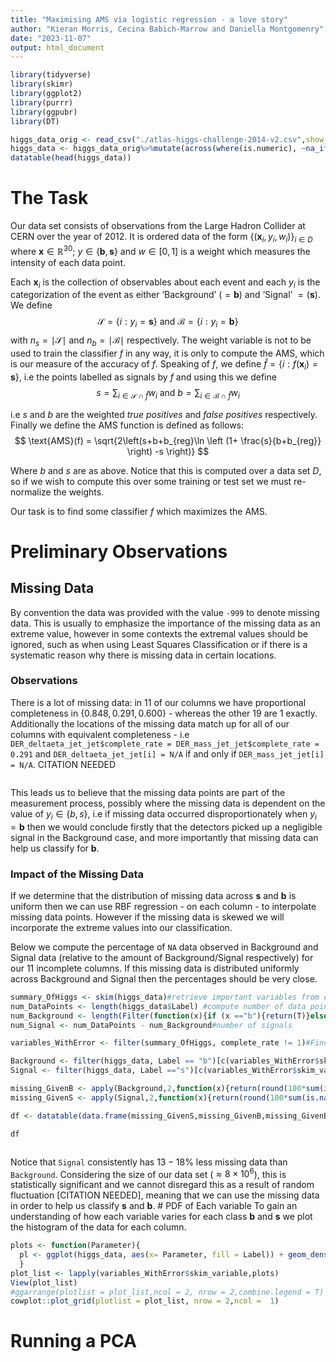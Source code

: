 ```yaml
---
title: "Maximising AMS via logistic regression - a love story"
author: "Kieran Morris, Cecina Babich-Marrow and Daniella Montgomenry"
date: "2023-11-07"
output: html_document
---
```


```r
library(tidyverse)
library(skimr)
library(ggplot2)
library(purrr)
library(ggpubr)
library(DT)
```

```r
higgs_data_orig <- read_csv("./atlas-higgs-challenge-2014-v2.csv",show_col_types = F)
higgs_data <- higgs_data_orig%>%mutate(across(where(is.numeric), ~na_if(.x, -999)))
datatable(head(higgs_data))

```

# The Task

Our data set consists of observations from the Large Hadron Collider at CERN over the year of 2012. It is ordered data of the form $\{(\mathbf{x}_i,y_i,w_i)\}_{i \in D}$ where $\mathbf{x} \in \mathbb{R}^{30}$; $y \in \{\mathbf{b},\mathbf{s}\}$ and $w \in [0,1]$ is a weight which measures the intensity of each data point.

Each $\mathbf{x}_i$ is the collection of observables about each event and each $y_i$ is the categorization of the event as either 'Background' $(= \mathbf{b})$ and 'Signal' $=(\mathbf{s})$. We define $$
\mathcal{S} = \{i: y_i = \mathbf{s}\} \text{ and } \mathcal{B} = \{i: y_i  =\mathbf{b}\}
$$ with $n_s = \mid \mathcal{S} \mid$ and $n_b = \mid \mathcal{B} \mid$ respectively. The weight variable is not to be used to train the classifier $f$ in any way, it is only to compute the AMS, which is our measure of the accuracy of $f$. Speaking of $f$, we define $\hat{f} = \{i: f(\mathbf{x}_i) = \mathbf{s}\}$, i.e the points labelled as signals by $f$ and using this we define $$
s = \sum_{i \in \mathcal{S}\cap \hat{f}}w_i \text{ and }  b = \sum_{i \in \mathcal{B}\cap \hat{f}}w_i
$$

i.e $s$ and $b$ are the weighted $\textit{true positives}$ and $\textit{false positives}$ respectively. Finally we define the AMS function is defined as follows: $$
\text{AMS}(f) = \sqrt{2\left(s+b+b_{reg}\ln \left (1+ \frac{s}{b+b_{reg}} \right) -s  \right)}
$$

Where $b$ and $s$ are as above. Notice that this is computed over a data set $D$, so if we wish to compute this over some training or test set we must re-normalize the weights.

Our task is to find some classifier $f$ which maximizes the AMS.

# Preliminary Observations

## Missing Data

By convention the data was provided with the value `-999` to denote missing data. This is usually to emphasize the importance of the missing data as an extreme value, however in some contexts the extremal values should be ignored, such as when using Least Squares Classification or if there is a systematic reason why there is missing data in certain locations.

### Observations

There is a lot of missing data: in $11$ of our columns we have proportional completeness in $\{0.848,0.291,0.600\}$ - whereas the other $19$ are $1$ exactly. Additionally the locations of the missing data match up for all of our columns with equivalent completeness - i.e `DER_deltaeta_jet_jet$complete_rate = DER_mass_jet_jet$complete_rate = 0.291` and `DER_deltaeta_jet_jet[i] = N/A` if and only if `DER_mass_jet_jet[i] = N/A`. CITATION NEEDED

```r

```

This leads us to believe that the missing data points are part of the measurement process, possibly where the missing data is dependent on the value of $y_i \in \{b,s\}$, i.e if missing data occurred disproportionately when $y_i = \mathbf{b}$ then we would conclude firstly that the detectors picked up a negligible signal in the Background case, and more importantly that missing data can help us classify for $\mathbf{b}$.

### Impact of the Missing Data

If we determine that the distribution of missing data across $\mathbf{s}$ and $\mathbf{b}$ is uniform then we can use RBF regression - on each column - to interpolate missing data points. However if the missing data is skewed we will incorporate the extreme values into our classification.

Below we compute the percentage of `NA` data observed in Background and Signal data (relative to the amount of Background/Signal respectively) for our 11 incomplete columns. If this missing data is distributed uniformly across Background and Signal then the percentages should be very close.

```r
summary_OfHiggs <- skim(higgs_data)#retrieve important variables from each column
num_DataPoints <- length(higgs_data$Label) #compute number of data points
num_Background <- length(Filter(function(x){if (x =="b"){return(T)}else{return(F)}},higgs_data$Label))#compute number of background
num_Signal <- num_DataPoints - num_Background#number of signals

variables_WithError <- filter(summary_OfHiggs, complete_rate != 1)#Finding the columns which contain undefined elements

Background <- filter(higgs_data, Label == "b")[c(variables_WithError$skim_variable)]#filtering rows by background
Signal <- filter(higgs_data, Label =="s")[c(variables_WithError$skim_variable)]#filter rows by signal

missing_GivenB <- apply(Background,2,function(x){return(round(100*sum(is.na(x))/length(x),digits = 4))})#calculate percentage missing data for background and signal
missing_GivenS <- apply(Signal,2,function(x){return(round(100*sum(is.na(x))/length(x),digits = 4))})

df <- datatable(data.frame(missing_GivenS,missing_GivenB,missing_GivenB-missing_GivenS),col = c("Signal","Background","Difference"),caption = "% of Missing Background and Signal Data",options = list(pageLength = 11))

df



```

Notice that `Signal` consistently has $13-18 \%$ less missing data than `Background`. Considering the size of our data set ($\approx 8\times 10^6$), this is statistically significant and we cannot disregard this as a result of random fluctuation [CITATION NEEDED], meaning that we can use the missing data in order to help us classify $\mathbf{s}$ and $\mathbf{b}$. \# PDF of Each variable To gain an understanding of how each variable varies for each class $\mathbf{b}$ and $\mathbf{s}$ we plot the histogram of the data for each column.


```r

plots <- function(Parameter){
  pl <- ggplot(higgs_data, aes(x= Parameter, fill = Label)) + geom_density()
  }
plot_list <- lapply(variables_WithError$skim_variable,plots)
View(plot_list)
#ggarrange(plotlist = plot_list,ncol = 2, nrow = 2,combine.legend = T)
cowplot::plot_grid(plotlist = plot_list, nrow = 2,ncol =  1)

```

# Running a PCA

